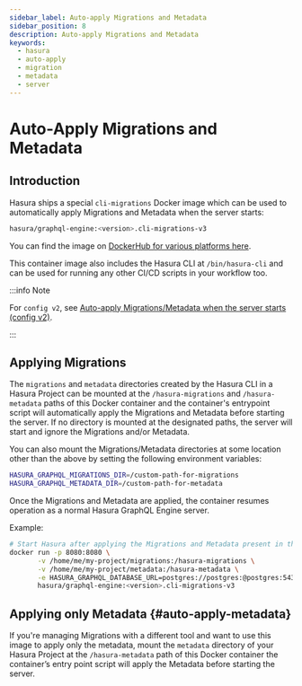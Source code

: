 ```yaml
---
sidebar_label: Auto-apply Migrations and Metadata
sidebar_position: 8
description: Auto-apply Migrations and Metadata
keywords:
  - hasura
  - auto-apply
  - migration
  - metadata
  - server
---
```


# Auto-Apply Migrations and Metadata

## Introduction

Hasura ships a special `cli-migrations` Docker image which can be used to automatically apply Migrations and Metadata
when the server starts:

```bash
hasura/graphql-engine:<version>.cli-migrations-v3
```

You can find the image on [DockerHub for various platforms here](https://hub.docker.com/r/hasura/graphql-engine/tags?page=1&name=cli-migrations-v3).

This container image also includes the Hasura CLI at `/bin/hasura-cli` and can be used for running any other CI/CD
scripts in your workflow too.

:::info Note

For `config v2`, see [Auto-apply Migrations/Metadata when the server starts (config v2)](/migrations-metadata-seeds/legacy-configs/config-v2/advanced/auto-apply-migrations.mdx).

:::

## Applying Migrations

The `migrations` and `metadata` directories created by the Hasura CLI in a Hasura Project can be mounted at the
`/hasura-migrations` and `/hasura-metadata` paths of this Docker container and the container's entrypoint script
will automatically apply the Migrations and Metadata before starting the server. If no directory is mounted at the
designated paths, the server will start and ignore the Migrations and/or Metadata.

You can also mount the Migrations/Metadata directories at some location other than the above by setting the following
environment variables:

```bash
HASURA_GRAPHQL_MIGRATIONS_DIR=/custom-path-for-migrations
HASURA_GRAPHQL_METADATA_DIR=/custom-path-for-metadata
```

Once the Migrations and Metadata are applied, the container resumes operation as a normal Hasura GraphQL Engine server.

Example:

```bash
# Start Hasura after applying the Migrations and Metadata present in the Hasura Project
docker run -p 8080:8080 \
       -v /home/me/my-project/migrations:/hasura-migrations \
       -v /home/me/my-project/metadata:/hasura-metadata \
       -e HASURA_GRAPHQL_DATABASE_URL=postgres://postgres:@postgres:5432/postgres \
       hasura/graphql-engine:<version>.cli-migrations-v3
```

## Applying only Metadata {#auto-apply-metadata}

If you're managing Migrations with a different tool and want to use this image to apply only the metadata, mount the
`metadata` directory of your Hasura Project at the `/hasura-metadata` path of this Docker container the container’s
entry point script will apply the Metadata before starting the server.
